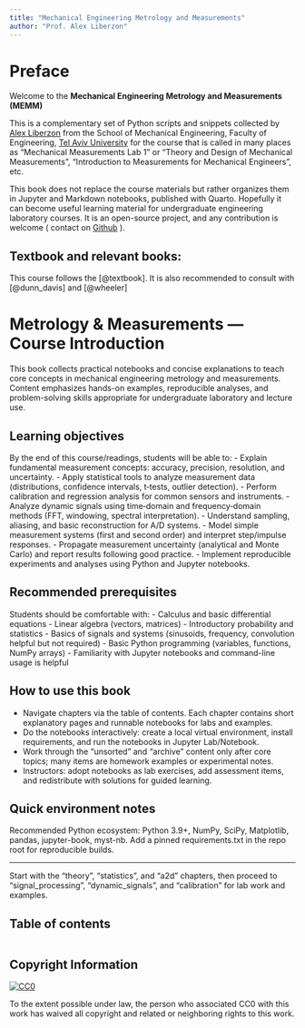 ```yaml
---
title: "Mechanical Engineering Metrology and Measurements"
author: "Prof. Alex Liberzon"
---
```


# Preface {.unnumbered}

Welcome to the **Mechanical Engineering Metrology and Measurements (MEMM)**

This is a complementary set of Python scripts and snippets collected by [Alex Liberzon](https://turbulencelab.sites.tau.ac.il) from the School of Mechanical Engineering, Faculty of Engineering, [Tel Aviv University](www.tau.ac.il) for the course that is called in many places as "Mechanical Measurements Lab 1" or "Theory and Design of Mechanical Measurements", "Introduction to Measurements for Mechanical Engineers", etc. 

This book does not replace the course materials but rather organizes them in Jupyter and Markdown notebooks, published with Quarto. Hopefully it can become useful learning material for undergraduate engineering laboratory courses. It is an open-source project, and any contribution is welcome ( contact on [Github](https://github.com/alexlib) ).


## Textbook and relevant books: 
This course follows the [@textbook]. It is also recommended to consult with [@dunn_davis] and [@wheeler]


# Metrology & Measurements — Course Introduction

This book collects practical notebooks and concise explanations to teach core concepts in mechanical engineering metrology and measurements. Content emphasizes hands-on examples, reproducible analyses, and problem-solving skills appropriate for undergraduate laboratory and lecture use.

## Learning objectives
By the end of this course/readings, students will be able to:
- Explain fundamental measurement concepts: accuracy, precision, resolution, and uncertainty.
- Apply statistical tools to analyze measurement data (distributions, confidence intervals, t‑tests, outlier detection).
- Perform calibration and regression analysis for common sensors and instruments.
- Analyze dynamic signals using time‑domain and frequency‑domain methods (FFT, windowing, spectral interpretation).
- Understand sampling, aliasing, and basic reconstruction for A/D systems.
- Model simple measurement systems (first and second order) and interpret step/impulse responses.
- Propagate measurement uncertainty (analytical and Monte Carlo) and report results following good practice.
- Implement reproducible experiments and analyses using Python and Jupyter notebooks.

## Recommended prerequisites
Students should be comfortable with:
- Calculus and basic differential equations
- Linear algebra (vectors, matrices)
- Introductory probability and statistics
- Basics of signals and systems (sinusoids, frequency, convolution helpful but not required)
- Basic Python programming (variables, functions, NumPy arrays)
- Familiarity with Jupyter notebooks and command-line usage is helpful

## How to use this book
- Navigate chapters via the table of contents. Each chapter contains short explanatory pages and runnable notebooks for labs and examples.
- Do the notebooks interactively: create a local virtual environment, install requirements, and run the notebooks in Jupyter Lab/Notebook.
- Work through the "unsorted" and "archive" content only after core topics; many items are homework examples or experimental notes.
- Instructors: adopt notebooks as lab exercises, add assessment items, and redistribute with solutions for guided learning.

## Quick environment notes
Recommended Python ecosystem: Python 3.9+, NumPy, SciPy, Matplotlib, pandas, jupyter-book, myst-nb. Add a pinned requirements.txt in the repo root for reproducible builds.

---
Start with the "theory", "statistics", and "a2d" chapters, then proceed to "signal_processing", "dynamic_signals", and "calibration" for lab work and examples.


## Table of contents
```tableofcontents
```

## Copyright Information

<a rel="license" href="http://creativecommons.org/publicdomain/zero/1.0/">
<img src="http://i.creativecommons.org/p/zero/1.0/88x31.png" style="border-style: none;" alt="CC0" /> </a>

To the extent possible under law, <span rel="dct:publisher" resource="[_:publisher]">the person who associated CC0</span> with this work has waived all copyright and related or neighboring rights to this work.
